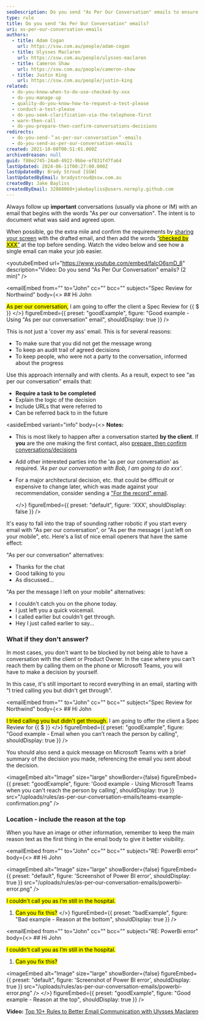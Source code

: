 ```yaml
---
seoDescription: Do you send "As Per Our Conversation" emails to ensure important conversations are documented and decisions are confirmed?
type: rule
title: Do you send "As Per Our Conversation" emails?
uri: as-per-our-conversation-emails
authors:
  - title: Adam Cogan
    url: https://ssw.com.au/people/adam-cogan
  - title: Ulysses Maclaren
    url: https://ssw.com.au/people/ulysses-maclaren
  - title: Cameron Shaw
    url: https://ssw.com.au/people/cameron-shaw
  - title: Justin King
    url: https://ssw.com.au/people/justin-king
related:
  - do-you-know-when-to-do-use-checked-by-xxx
  - do-you-manage-up
  - quality-do-you-know-how-to-request-a-test-please
  - conduct-a-test-please
  - do-you-seek-clarification-via-the-telephone-first
  - warn-then-call
  - do-you-prepare-then-confirm-conversations-decisions
redirects:
  - do-you-send-＂as-per-our-conversation＂-emails
  - do-you-send-as-per-our-conversation-emails
created: 2021-10-08T00:51:01.000Z
archivedreason: null
guid: f88e2745-24a0-4922-9bbe-ef831fd7fa64
lastUpdated: 2024-06-11T00:27:00.000Z
lastUpdatedBy: Brady Stroud [SSW]
lastUpdatedByEmail: bradystroud@ssw.com.au
createdBy: Jake Bayliss
createdByEmail: 32888060+jakebayliss@users.noreply.github.com
---
```


Always follow up **important** conversations (usually via phone or IM) with an email that begins with the words "As per our conversation". The intent is to document what was said and agreed upon.

When possible, go the extra mile and confirm the requirements by [sharing your screen](/do-you-share-screens-when-working-remotely) with the drafted email, and then add the words [“<mark>checked by XXX</mark>”](/checked-by-xxx) at the top before sending.
Watch the video below and see how a single email can make your job easier.

<youtubeEmbed url="https://www.youtube.com/embed/falcO6smD_8" description="Video: Do you send "As Per Our Conversation" emails? (2 min)" />

<emailEmbed
  from=""
  to="John"
  cc=""
  bcc=""
  subject="Spec Review for Northwind"
  body={<>
    ## Hi John

<mark>As per our conversation,</mark> I am going to offer the client a Spec Review for &#123;&#123; $ &#125;&#125;
  </>}
  figureEmbed={{
    preset: "goodExample",
    figure: "Good example - Using "As per our conversation" email",
    shouldDisplay: true
  }}
/>

This is not just a 'cover my ass' email. This is for several reasons:

* To make sure that you did not get the message wrong
* To keep an audit trail of agreed decisions
* To keep people, who were not a party to the conversation, informed about the progress

Use this approach internally and with clients. As a result, expect to see "as per our conversation" emails that:

* **Require a task to be completed**
* Explain the logic of the decision
* Include URLs that were referred to
* Can be referred back to in the future

<asideEmbed
  variant="info"
  body={<>
    **Notes:**

* This is most likely to happen after a conversation started **by the client**. If **you** are the one making the first contact, also [prepare, then confirm conversations/decisions](/do-you-prepare-then-confirm-conversations-decisions)
* Add other interested parties into the 'as per our conversation' as required. _'As per our conversation with Bob, I am going to do xxx'_.
* For a major architectural decision, etc. that could be difficult or expensive to change later, which was made against your recommendation, consider sending a ["For the record" email](/do-you-send-a-for-the-record-email-when-you-disagree).

  </>}
  figureEmbed={{
    preset: "default",
    figure: 'XXX',
    shouldDisplay: false
  }}
/>

It's easy to fall into the trap of sounding rather robotic if you start every email with "As per our conversation", or "As per the message I just left on your mobile", etc. Here's a list of nice email openers that have the same effect:

"As per our conversation" alternatives:

* Thanks for the chat
* Good talking to you
* As discussed...

"As per the message I left on your mobile" alternatives:

* I couldn't catch you on the phone today.
* I just left you a quick voicemail.
* I called earlier but couldn't get through.
* Hey I just called earlier to say...

### What if they don't answer?

In most cases, you don't want to be blocked by not being able to have a conversation with the client or Product Owner. In the case where you can't reach them by calling them on the phone or Microsoft Teams, you will have to make a decision by yourself.

In this case, it's still important to record everything in an email, starting with "I tried calling you but didn't get through".

<emailEmbed
  from=""
  to="John"
  cc=""
  bcc=""
  subject="Spec Review for Northwind"
  body={<>
    ## Hi John

<mark>I tried calling you but didn't get through.</mark> I am going to offer the client a Spec Review for &#123;&#123; $ &#125;&#125;
  </>}
  figureEmbed={{
    preset: "goodExample",
    figure: "Good example - Email when you can't reach the person by calling",
    shouldDisplay: true
  }}
/>

You should also send a quick message on Microsoft Teams with a brief summary of the decision you made, referencing the email you sent about the decision.

<imageEmbed
  alt="Image"
  size="large"
  showBorder={false}
  figureEmbed={{
    preset: "goodExample",
    figure: 'Good example - Using Microsoft Teams when you can\'t reach the person by calling',
    shouldDisplay: true
  }}
  src="/uploads/rules/as-per-our-conversation-emails/teams-example-confirmation.png"
/>

### Location - include the reason at the top

When you have an image or other information, remember to keep the main reason text as the first thing in the email body to give it better visibility.

<emailEmbed
  from=""
  to="John"
  cc=""
  bcc=""
  subject="RE: PowerBi error"
  body={<>
    ## Hi John


<imageEmbed
  alt="Image"
  size="large"
  showBorder={false}
  figureEmbed=&#123;&#123;
    preset: "default",
    figure: 'Screenshot of Power BI error',
    shouldDisplay: true
  &#125;&#125;
  src="/uploads/rules/as-per-our-conversation-emails/powerbi-error.png"
/>

<mark>I couldn't call you as I’m still in the hospital.</mark>

1. <mark>Can you fix this?</mark>
  </>}
  figureEmbed={{
    preset: "badExample",
    figure: "Bad example - Reason at the bottom",
    shouldDisplay: true
  }}
/>

<emailEmbed
  from=""
  to="John"
  cc=""
  bcc=""
  subject="RE: PowerBi error"
  body={<>
    ## Hi John

<mark>I couldn't call you as I’m still in the hospital.</mark>

1. <mark>Can you fix this?</mark>


<imageEmbed
  alt="Image"
  size="large"
  showBorder={false}
  figureEmbed=&#123;&#123;
    preset: "default",
    figure: 'Screenshot of Power BI error',
    shouldDisplay: true
  &#125;&#125;
  src="/uploads/rules/as-per-our-conversation-emails/powerbi-error.png"
/>
  </>}
  figureEmbed={{
    preset: "goodExample",
    figure: "Good example - Reason at the top",
    shouldDisplay: true
  }}
/>

**Video:** [Top 10+ Rules to Better Email Communication with Ulysses Maclaren](https://www.youtube.com/watch?v=LAqRokqq4jI)
